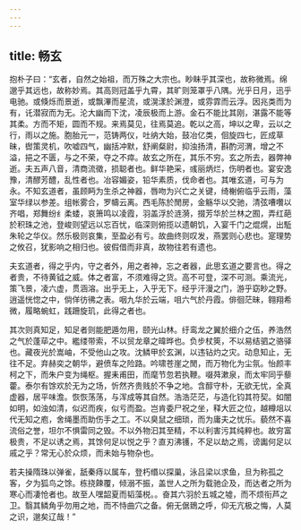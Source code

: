 ```yaml
---
---
---
```

title: 畅玄
---




抱朴子曰：“玄者，自然之始祖，而万殊之大宗也。眇眛乎其深也，故称微焉。绵邈乎其远也，故称妙焉。其高则冠盖乎九霄，其旷则笼罩乎八隅。光乎日月，迅乎电驰。或倏烁而景逝，或飘滭而星流，或滉漾於渊澄，或雰霏而云浮。因兆类而为有，讬潜寂而为无。沦大幽而下沈，凌辰极而上游。金石不能比其刚，湛露不能等其柔。方而不矩，圆而不规。来焉莫见，往焉莫追。乾以之高，坤以之卑，云以之行，雨以之施。胞胎元一，范铸两仪，吐纳大始，鼓冶亿类，佪旋四七，匠成草昧，辔策灵机，吹嘘四气，幽括冲默，舒阐粲尉，抑浊扬清，斟酌河渭，增之不溢，挹之不匮，与之不荣，夺之不瘁。故玄之所在，其乐不穷。玄之所去，器弊神逝。夫五声八音，清商流徵，损聪者也。鲜华艳采，彧丽炳烂，伤明者也。宴安逸豫，清醪芳醴，乱性者也。冶容媚姿，铅华素质，伐命者也。其唯玄道，可与为永。不知玄道者，虽顾眄为生杀之神器，唇吻为兴亡之关键，绮榭俯临乎云雨，藻室华绿以参差。组帐雾合，罗幬云离。西毛陈於閒房，金觞华以交驰，清弦嘈囋以齐唱，郑舞纷纟柔蜲，哀箫鸣以凌霞，羽盖浮於涟漪，掇芳华於兰林之囿，弄红葩於积珠之池，登峻则望远以忘百忧，临深则俯揽以遗朝饥，入宴千门之焜熀，出駈朱轮之华仪。然乐极则哀集，至盈必有亏。故曲终则叹发，燕罢则心悲也。寔理势之攸召，犹影响之相归也。彼假借而非真，故物往若有遗也。

夫玄道者，得之乎内，守之者外，用之者神，忘之者器，此思玄道之要言也。得之者贵，不待黄钺之威。体之者富，不须难得之货。高不可登，深不可测。乘流光，策飞景，凌六虚，贯涵溶。出乎无上，入乎无下。经乎汗漫之门，游乎窈眇之野。逍遥恍惚之中，倘佯彷彿之表。咽九华於云端，咀六气於丹霞。俳徊茫昧，翱翔希微，履略蜿虹，践跚旋玑，此得之者也。

其次则真知足，知足者则能肥遁勿用，颐光山林。纡鸾龙之翼於细介之伍，养浩然之气於蓬荜之中。繿缕带索，不以贸龙章之暐晔也。负步杖筴，不以易结驷之骆驿也。藏夜光於嵩岫，不受他山之攻。沈鳞甲於玄渊，以违钻灼之灾。动息知止，无往不足。弃赫奕之朝华，避偾车之险路。吟啸苍崖之閒，而万物化为尘氛。怡颜丰柯之下，而朱户变为绳枢。握耒甫田，而麾节忽若执鞭。啜荈漱泉，而太牢同乎藜藿。泰尔有馀欢於无为之场，忻然齐贵贱於不争之地。含醇守朴，无欲无忧，全真虚器，居平味澹。恢恢荡荡，与浑成等其自然。浩浩茫茫，与造化钧其符契。如闇如明，如浊如清，似迟而疾，似亏而盈。岂肯委尸祝之坐，释大匠之位，越樽俎以代无知之庖，舍绳墨而助伤手之工。不以臭鼠之细琐，而为庸夫之忧乐。藐然不喜流俗之誉，坦尔不惧雷同之毁。不以外物汩其至精，不以利害污其纯粹也。故穷富极贵，不足以诱之焉，其馀何足以悦之乎？直刃沸镬，不足以劫之焉，谤讟何足以戚之乎？常无心於众烦，而未始与物杂也。

若夫操隋珠以弹雀，舐秦痔以属车，登朽缗以探巢，泳吕梁以求鱼，旦为称孤之客，夕为狐鸟之馀。栋挠餗覆，倾溺不振，盖世人之所为载驰企及，而达者之所为寒心而凄怆者也。故至人嘿韶夏而韬藻棁。。奋其六羽於五城之墟，而不烦衔芦之卫。翳其鳞角乎勿用之地，而不恃曲穴之备。俯无倨鵄之呼，仰无亢极之悔，人莫之识，邈矣辽哉！”